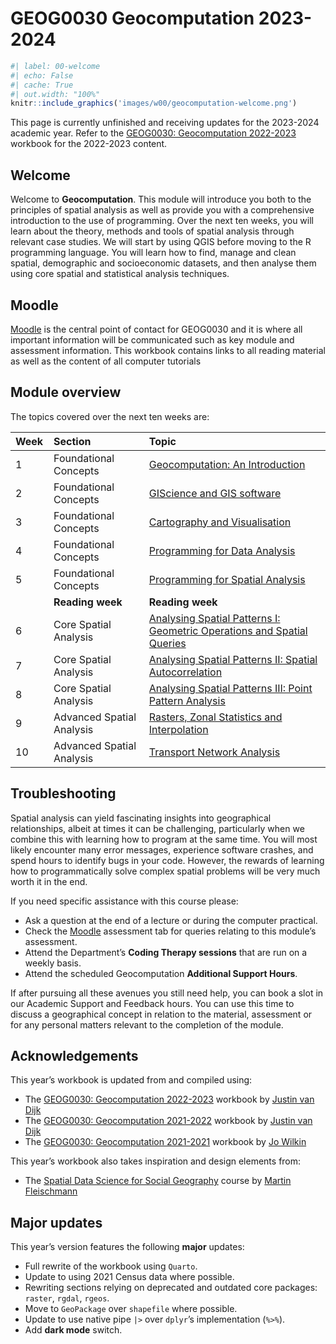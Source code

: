 # GEOG0030 Geocomputation 2023-2024 { .unnumbered}

```r
#| label: 00-welcome
#| echo: False
#| cache: True
#| out.width: "100%"
knitr::include_graphics('images/w00/geocomputation-welcome.png') 
```

::: {.callout-warning}
This page is currently unfinished and receiving updates for the 2023-2024 academic year. Refer to the [GEOG0030: Geocomputation 2022-2023](https://jtvandijk.github.io/GEOG0030_20222023/) workbook for the 2022-2023 content.
:::

## Welcome { .unnumbered}
Welcome to **Geocomputation**. This module will introduce you both to the principles of spatial analysis as well as provide you with a comprehensive introduction to the use of programming. Over the next ten weeks, you will learn about the theory, methods and tools of spatial analysis through relevant case studies. We will start by using QGIS before moving to the R programming language. You will learn how to find, manage and clean spatial, demographic and socioeconomic datasets, and then analyse them using core spatial and statistical analysis techniques. 

## Moodle { .unnumbered}
[Moodle](https://moodle.ucl.ac.uk/) is the central point of contact for GEOG0030 and it is where all important information will be communicated such as key module and assessment information. This workbook contains links to all reading material as well as the content of all computer tutorials

## Module overview { .unnumbered}
The topics covered over the next ten weeks are:

| Week | Section  | Topic |
| :--- |:---------|:------------------ |
| 1    | Foundational Concepts | [Geocomputation: An Introduction]({{< var urls.w01 >}}) |
| 2    | Foundational Concepts | [GIScience and GIS software]({{< var urls.w02 >}}) | 
| 3    | Foundational Concepts | [Cartography and Visualisation]({{< var urls.w03 >}}) | 
| 4    | Foundational Concepts | [Programming for Data Analysis]({{< var urls.w04 >}}) |
| 5    | Foundational Concepts | [Programming for Spatial Analysis]({{< var urls.w05 >}}) |
|      | **Reading week** | **Reading week** |
| 6    | Core Spatial Analysis | [Analysing Spatial Patterns I: Geometric Operations and Spatial Queries]({{< var urls.w06 >}})|
| 7    | Core Spatial Analysis | [Analysing Spatial Patterns II: Spatial Autocorrelation]({{< var urls.w07 >}})|
| 8    | Core Spatial Analysis | [Analysing Spatial Patterns III: Point Pattern Analysis]({{< var urls.w08 >}}) |
| 9    | Advanced Spatial Analysis | [Rasters, Zonal Statistics and Interpolation]({{< var urls.w09 >}}) | 
| 10   | Advanced Spatial Analysis | [Transport Network Analysis]({{< var urls.w10 >}}) | 

## Troubleshooting { .unnumbered}
Spatial analysis can yield fascinating insights into geographical relationships, albeit at times it can be challenging, particularly when we combine this with learning how to program at the same time. You will most likely encounter many error messages, experience software crashes, and spend hours to identify bugs in your code. However, the rewards of learning how to programmatically solve complex spatial problems will be very much worth it in the end.

If you need specific assistance with this course please:

- Ask a question at the end of a lecture or during the computer practical.
- Check the [Moodle](https://moodle.ucl.ac.uk/) assessment tab for queries relating to this module's assessment.
- Attend the Department's **Coding Therapy sessions** that are run on a weekly basis.
- Attend the scheduled Geocomputation **Additional Support Hours**.

If after pursuing all these avenues you still need help, you can book a slot in our Academic Support and Feedback hours. You can use this time to discuss a geographical concept in relation to the material, assessment or for any personal matters relevant to the completion of the module.

## Acknowledgements { .unnumbered}
This year's workbook is updated from and compiled using:

* The [GEOG0030: Geocomputation 2022-2023](https://jtvandijk.github.io/GEOG0030_20222023/) workbook by [Justin van Dijk](https://www.mappingdutchman.com)
* The [GEOG0030: Geocomputation 2021-2022](https://jtvandijk.github.io/GEOG0030_20212022/) workbook by [Justin van Dijk](https://www.mappingdutchman.com)
* The [GEOG0030: Geocomputation 2021-2021](https://jo-wilkin.github.io/GEOG0030/coursebook/index.html) workbook by [Jo Wilkin](https://github.com/jo-wilkin)

This year's workbook also takes inspiration and design elements from:

* The [Spatial Data Science for Social Geography](https://martinfleischmann.net/sds/) course by [Martin Fleischmann](https://martinfleischmann.net/)

## Major updates { .unnumbered}
::: { .callout-note}
This year's version features the following **major** updates:

* Full rewrite of the workbook using `Quarto`.
* Update to using 2021 Census data where possible.
* Rewriting sections relying on deprecated and outdated core packages: `raster`, `rgdal`, `rgeos`.
* Move to `GeoPackage` over `shapefile` where possible.
* Update to use native pipe `|>` over `dplyr`'s implementation (`%>%`).
* Add **dark mode** switch.
:::